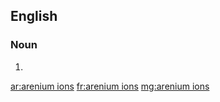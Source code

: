 ==English==

===Noun===
{{head|en|head=[[arenium]] [[ions]]}}

# {{plural of|arenium ion}}

[[ar:arenium ions]]
[[fr:arenium ions]]
[[mg:arenium ions]]